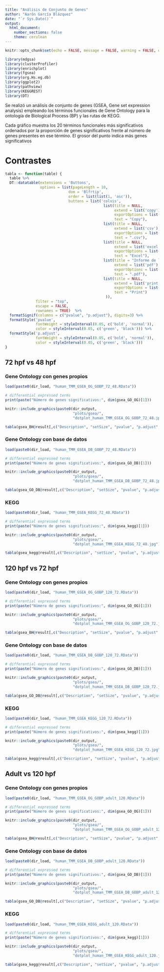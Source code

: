 ```yaml
---
title: "Análisis de Conjunto de Genes"
author: "Aarón García Blázquez"
date: "`r Sys.Date()`"
output:
  html_document:
    number_sections: false
    theme: cerulean
---
```


```r
knitr::opts_chunk$set(echo = FALSE, message = FALSE, warning = FALSE, out.width = "100%")
```

```r
library(mdgsa)
library(clusterProfiler)
library(enrichplot)
library(fgsea)
library(org.Hs.eg.db)
library(ggplot2)
library(pathview)
library(KEGGREST)
library(DT)
```

Se realizó un análisis de conjunto de genes (GSEA, Gene set expression analysis) empleando los términos funcionales de Gene Ontology para la ontología de Biological Process (BP) y las rutas de KEGG.

Cada gráfico muestra los 20 términos funcionales más significativos ordenados por la proporción de genes significativos frente al número de genes presentes en ese término. El grosor del punto indica más genes significativos

# Contrastes {.tabset}

```r
tabla <- function(table) {
  table %>%
  DT::datatable(extensions = 'Buttons',
                options = list(pageLength = 10,                
                             dom = 'Blfrtip',
                             order = list(list(1, 'asc')),
                             buttons = list('colvis', 
                                             list(title = NULL,
                                                  extend = list('copy'),
                                                  exportOptions = list(columns = ":visible"),
                                                  text = "Copy"),
                                             list(title = NULL,
                                                  extend = list('csv'),
                                                  exportOptions = list(columns = ":visible"),
                                                  text = ".csv"),
                                             list(title = NULL,
                                                  extend = list('excel'),
                                                  exportOptions = list(columns = ":visible"),
                                                  text = "Excel"),
                                             list(title = "Informe de los resultados en formato pdf",
                                                  extend = list('pdf'),
                                                  exportOptions = list(columns = ":visible"),
                                                  text = ".pdf"),
                                             list(title = NULL,
                                                  extend = list('print'),
                                                  exportOptions = list(columns = ":visible"),
                                                  text = "Print")
                                              )),
              filter = "top", 
              escape = FALSE, 
              rownames = TRUE)  %>%
  formatSignif(columns = c("pvalue", "p.adjust"), digits=3) %>%
  formatStyle('pvalue', 
              fontWeight = styleInterval(0.05, c('bold', 'normal')), 
              color = styleInterval(0.05, c('green', 'black'))) %>%
  formatStyle('p.adjust', 
              fontWeight = styleInterval(0.05, c('bold', 'normal')), 
              color = styleInterval(0.05, c('green', 'black')))
}
```

## 72 hpf vs 48 hpf {.tabset}

### Gene Ontology con genes propios

```r
load(paste0(dir_load, "human_TMM_GSEA_OG_GOBP_72_48.RData"))

# differential expressed terms
print(paste("Número de genes significativos:", dim(gsea_GO_OG)[1]))
```

```r
knitr::include_graphics(paste0(dir_output,
                               "plots/gsea/",
                               "dotplot_human_TMM_GSEA_OG_GOBP_72_48.jpg"))
```

```r
tabla(gsea_BH@result[,c("Description", "setSize", "pvalue", "p.adjust", "core_enrichment")])
```

### Gene Ontology con base de datos

```r
load(paste0(dir_load, "human_TMM_GSEA_DB_GOBP_72_48.RData"))

# differential expressed terms
print(paste("Número de genes significativos:", dim(gsea_GO_DB)[1]))
```

```r
knitr::include_graphics(paste0(dir_output,
                               "plots/gsea/",
                               "dotplot_human_TMM_GSEA_DB_GOBP_72_48.jpg"))
```

```r
tabla(gsea_GO_DB@result[,c("Description", "setSize", "pvalue", "p.adjust", "core_enrichment")])
```

### KEGG

```r
load(paste0(dir_load, "human_TMM_GSEA_KEGG_72_48.RData"))

# differential expressed terms
print(paste("Número de genes significativos:", dim(gsea_kegg)[1]))
```

```r
knitr::include_graphics(paste0(dir_output,
                               "plots/gsea/",
                               "dotplot_human_TMM_GSEA_KEGG_72_48.jpg"))
```

```r
tabla(gsea_kegg@result[,c("Description", "setSize", "pvalue", "p.adjust", "core_enrichment")])
```

## 120 hpf vs 72 hpf {.tabset}

### Gene Ontology con genes propios

```r
load(paste0(dir_load, "human_TMM_GSEA_OG_GOBP_120_72.RData"))

# differential expressed terms
print(paste("Número de genes significativos:", dim(gsea_GO_OG)[1]))
```

```r
knitr::include_graphics(paste0(dir_output,
                               "plots/gsea/",
                               "dotplot_human_TMM_GSEA_OG_GOBP_120_72.jpg"))
```

```r
tabla(gsea_BH@result[,c("Description", "setSize", "pvalue", "p.adjust", "core_enrichment")])
```

### Gene Ontology con base de datos

```r
load(paste0(dir_load, "human_TMM_GSEA_DB_GOBP_120_72.RData"))

# differential expressed terms
print(paste("Número de genes significativos:", dim(gsea_GO_DB)[1]))
```

```r
knitr::include_graphics(paste0(dir_output,
                               "plots/gsea/",
                               "dotplot_human_TMM_GSEA_DB_GOBP_120_72.jpg"))
```

```r
tabla(gsea_GO_DB@result[,c("Description", "setSize", "pvalue", "p.adjust", "core_enrichment")])
```

### KEGG

```r
load(paste0(dir_load, "human_TMM_GSEA_KEGG_120_72.RData"))

# differential expressed terms
print(paste("Número de genes significativos:", dim(gsea_kegg)[1]))
```

```r
knitr::include_graphics(paste0(dir_output,
                               "plots/gsea/",
                               "dotplot_human_TMM_GSEA_KEGG_120_72.jpg"))
```

```r
tabla(gsea_kegg@result[,c("Description", "setSize", "pvalue", "p.adjust", "core_enrichment")])
```

## Adult vs 120 hpf {.tabset}

### Gene Ontology con genes propios

```r
load(paste0(dir_load, "human_TMM_GSEA_OG_GOBP_adult_120.RData"))

# differential expressed terms
print(paste("Número de genes significativos:", dim(gsea_GO_OG)[1]))
```

```r
knitr::include_graphics(paste0(dir_output,
                               "plots/gsea/",
                               "dotplot_human_TMM_GSEA_OG_GOBP_adult_120.jpg"))
```

```r
tabla(gsea_BH@result[,c("Description", "setSize", "pvalue", "p.adjust", "core_enrichment")])
```

### Gene Ontology con base de datos

```r
load(paste0(dir_load, "human_TMM_GSEA_DB_GOBP_adult_120.RData"))

# differential expressed terms
print(paste("Número de genes significativos:", dim(gsea_GO_DB)[1]))
```

```r
knitr::include_graphics(paste0(dir_output,
                               "plots/gsea/",
                               "dotplot_human_TMM_GSEA_DB_GOBP_adult_120.jpg"))
```

```r
tabla(gsea_GO_DB@result[,c("Description", "setSize", "pvalue", "p.adjust", "core_enrichment")])
```

### KEGG

```r
load(paste0(dir_load, "human_TMM_GSEA_KEGG_adult_120.RData"))

# differential expressed terms
print(paste("Número de genes significativos:", dim(gsea_kegg)[1]))
```

```r
knitr::include_graphics(paste0(dir_output,
                               "plots/gsea/",
                               "dotplot_human_TMM_GSEA_KEGG_adult_120.jpg"))
```

```r
tabla(gsea_kegg@result[,c("Description", "setSize", "pvalue", "p.adjust", "core_enrichment")])
```

<div class="tocify-extend-page" data-unique="tocify-extend-page" style="height: 0;"></div>
